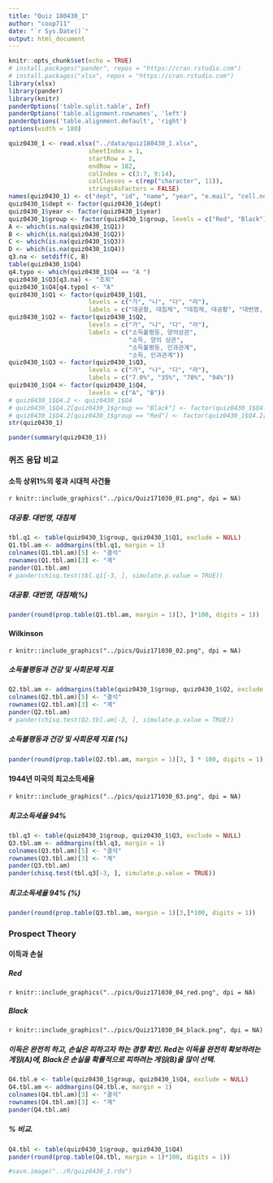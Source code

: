 ```yaml
---
title: "Quiz 180430_1"
author: "coop711"
date: "`r Sys.Date()`"
output: html_document
---
```


```r
knitr::opts_chunk$set(echo = TRUE)
# install.packages("pander", repos = "https://cran.rstudio.com")
# install.packages("xlsx", repos = "https://cran.rstudio.com")
library(xlsx)
library(pander)
library(knitr)
panderOptions('table.split.table', Inf)
panderOptions('table.alignment.rownames', 'left')
panderOptions('table.alignment.default', 'right')
options(width = 180)
```

```r
quiz0430_1 <- read.xlsx("../data/quiz180430_1.xlsx", 
                      sheetIndex = 1, 
                      startRow = 2, 
                      endRow = 182, 
                      colIndex = c(3:7, 9:14), 
                      colClasses = c(rep("character", 11)), 
                      stringsAsFactors = FALSE)
names(quiz0430_1) <- c("dept", "id", "name", "year", "e.mail", "cell.no", "Q1", "Q2", "Q3", "Q4", "group")
quiz0430_1$dept <- factor(quiz0430_1$dept)
quiz0430_1$year <- factor(quiz0430_1$year)
quiz0430_1$group <- factor(quiz0430_1$group, levels = c("Red", "Black"))
A <- which(is.na(quiz0430_1$Q1))
B <- which(is.na(quiz0430_1$Q2))
C <- which(is.na(quiz0430_1$Q3))
D <- which(is.na(quiz0430_1$Q4))
q3.na <- setdiff(C, B)
table(quiz0430_1$Q4)
q4.typo <- which(quiz0430_1$Q4 == "A ")
quiz0430_1$Q3[q3.na] <- "조퇴"
quiz0430_1$Q4[q4.typo] <- "A"
quiz0430_1$Q1 <- factor(quiz0430_1$Q1, 
                      levels = c("가", "나", "다", "라"), 
                      labels = c("대공황, 대침체", "대침체, 대공황", "대번영, 대공황", "대공황, 대번영"))
quiz0430_1$Q2 <- factor(quiz0430_1$Q2, 
                      levels = c("가", "나", "다", "라"), 
                      labels = c("소득불평등, 양의상관", 
                                 "소득, 양의 상관", 
                                 "소득불평등, 인과관계", 
                                 "소득, 인과관계"))
quiz0430_1$Q3 <- factor(quiz0430_1$Q3, 
                      levels = c("가", "나", "다", "라"), 
                      labels = c("7.0%", "35%", "70%", "94%"))
quiz0430_1$Q4 <- factor(quiz0430_1$Q4, 
                      levels = c("A", "B"))
# quiz0430_1$Q4.2 <- quiz0430_1$Q4
# quiz0430_1$Q4.2[quiz0430_1$group == "Black"] <- factor(quiz0430_1$Q4.2[quiz0430_1$group == "Black"], levels = c("A", "B"), labels = c("100%확률로 잃기", "90%확률로 잃기"))
# quiz0430_1$Q4.2[quiz0430_1$group == "Red"] <- factor(quiz0430_1$Q4.2[quiz0430_1$group == "Red"], levels = c("A", "B"), labels = c("100%확률로 따기", "90%확률로 따기"))
str(quiz0430_1)
```

```r
pander(summary(quiz0430_1))
```

### 퀴즈 응답 비교

#### 소득 상위1%의 몫과 시대적 사건들

`r knitr::include_graphics("../pics/Quiz171030_01.png", dpi = NA)`

##### 대공황. 대번영, 대침체

```r
tbl.q1 <- table(quiz0430_1$group, quiz0430_1$Q1, exclude = NULL)
Q1.tbl.am <- addmargins(tbl.q1, margin = 1)
colnames(Q1.tbl.am)[5] <- "결석"
rownames(Q1.tbl.am)[3] <- "계"
pander(Q1.tbl.am)
# pander(chisq.test(tbl.q1[-3, ], simulate.p.value = TRUE))
```

##### 대공황. 대번영, 대침체(%)

```r
pander(round(prop.table(Q1.tbl.am, margin = 1)[3, ]*100, digits = 1))
```

#### Wilkinson

`r knitr::include_graphics("../pics/Quiz171030_02.png", dpi = NA)`

##### 소득불평등과 건강 및 사회문제 지표

```r
Q2.tbl.am <- addmargins(table(quiz0430_1$group, quiz0430_1$Q2, exclude = NULL), margin = 1)
colnames(Q2.tbl.am)[5] <- "결석"
rownames(Q2.tbl.am)[3] <- "계"
pander(Q2.tbl.am)
# pander(chisq.test(Q2.tbl.am[-3, ], simulate.p.value = TRUE))
```

##### 소득불평등과 건강 및 사회문제 지표 (%)

```r
pander(round(prop.table(Q2.tbl.am, margin = 1)[3, ] * 100, digits = 1))
```

#### 1944년 미국의 최고소득세율

`r knitr::include_graphics("../pics/quiz171030_03.png", dpi = NA)`

##### 최고소득세율 94%

```r
tbl.q3 <- table(quiz0430_1$group, quiz0430_1$Q3, exclude = NULL)
Q3.tbl.am <- addmargins(tbl.q3, margin = 1)
colnames(Q3.tbl.am)[5] <- "결석"
rownames(Q3.tbl.am)[3] <- "계"
pander(Q3.tbl.am)
pander(chisq.test(tbl.q3[-3, ], simulate.p.value = TRUE))
```

##### 최고소득세율 94% (%)

```r
pander(round(prop.table(Q3.tbl.am, margin = 1)[3,]*100, digits = 1))
```

### Prospect Theory

#### 이득과 손실

##### Red 

`r knitr::include_graphics("../pics/Quiz171030_04_red.png", dpi = NA)`

##### Black

`r knitr::include_graphics("../pics/Quiz171030_04_black.png", dpi = NA)`

##### 이득은 완전히 하고, 손실은 피하고자 하는 경향 확인. Red는 이득을 완전히 확보하려는 게임(A)에, Black은 손실을 확률적으로 피하려는 게임(B)을 많이 선택.

```r
Q4.tbl.e <- table(quiz0430_1$group, quiz0430_1$Q4, exclude = NULL)
Q4.tbl.am <- addmargins(Q4.tbl.e, margin = 1)
colnames(Q4.tbl.am)[3] <- "결석"
rownames(Q4.tbl.am)[3] <- "계"
pander(Q4.tbl.am)
```

##### % 비교.  

```r
Q4.tbl <- table(quiz0430_1$group, quiz0430_1$Q4)
pander(round(prop.table(Q4.tbl, margin = 1)*100, digits = 1))
```

```r
#save.image("../R/quiz0430_1.rda")
```